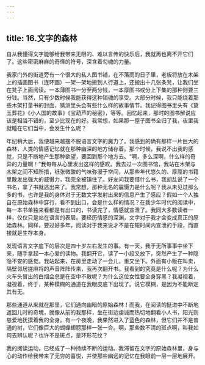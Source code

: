```yaml
---
---
---
```

title: 16.文字的森林
---




自从我懂得文字能够给我带来无限的、难以言传的快乐后，我就再也离不开它们了。这些密密麻麻的奇怪的符号，深含着勾魂的力量。

我家门外的街道旁有一个很大的私人图书铺，在不落雨的日子里，老板将放在木架上的插画图书（连环画）一架一架地搬到人行道上，还搬出十几张条凳，让我们坐在凳子上面阅读。一本薄图书一分至两分钱，一本厚图书或分上下集的那种则要三分钱。当然，只有少数时候我能获得这种销魂的享受。大部分时候，我只能绕着那些木架打量书的封面，猜测里头会有些什么样的故事情节。我记得图书里头有《黛玉葬花》《小人国的故事》《宝葫芦的秘密》，等等。回忆起来，那时的图书解说应该是相当不错的，至少比现在的好。我常想，如果那一屋子图书全归了我，夜里我就睡在它们当中，会发生什么呢？

年纪稍大后，我便越来越摆不脱语言文字的魔力了。我感到的确有那样一片巨大的森林，人类的情感记忆就在那种幽深的地方储存着。那个时候，我说不出我的感觉，只是不断地产生那种欲望，要回到那个地方去。“啊，多么深啊，什么样的奇异的力量啊！”我每每从心里发出这样的感叹。我去过一次图书馆，我站在木架与木架之间不知所措，纸张微酸的气味弥漫于空间，从那些年代悠久的、厚厚的书籍里散发出强大的威慑力，我完全被镇住了。好友问我要借什么书，我胡乱说了一个书名，拿了书就逃出来了。我常想，那种无名的震慑力是什么呢？我从未见过那么多的书，也许是我的身体对于无数文字发射出来的信息产生了感应？假如一个人独自在原始森林中穿行，看不到出口，会是什么样的情况？在我少年时代的阅读中，每一本书单独来看都是有出口的，书读完了，情感就宣泄了。我同大多数读者一样，仅仅只是站在语言的表层。要经历情感的深渊，文字对于我才会变成真正的原始森林。同样，要过好多年，阅读对于我来说才不是在短时间内宣泄的手段，而直接就是生存本身。

发现语言文字底下的层次是四十岁左右发生的事。有一天，我于无所事事中坐下来，随手拿起一本心爱的读物。我翻开它，读了一小段又放下，突然产生了一种隐隐不安的感觉。我站起来，在房里走动了一会儿，重又坐下。外面有小贩在叫卖，隔壁邻居搓麻将的声音阵阵传来，我再次翻开书。我看到的究竟是什么呢？为什么火车头冒出的白烟会总是在空中不散呢？为什么这位女性要全身穿黑？我凝视着，凝视着，终于，某种模糊的通道在我眼皮底下出现了。说它模糊，是因为不能断定其有无。

那些通道从来就在那里，它们通向幽暗的原始森林！而我，在阅读的挺进中不断地返回儿时的奇境，就像从前的我那样，坐在街边虔诚而热切地翻看小人书，阳光则慈爱地抚摸着我的全身。有一个夜晚，我果然进入了蓝色的森林，但它们并不是普通的树，它们像巨大的蝴蝶翅膀那样一张一合。啊，那些数不清的斑点啊，叫我如何去辨认呢？也许不是斑点，是环形花纹？

我的阅读运动，已经成了一种持续不断的运动。我滞留在文字的原始森林里，身与心的动作给我带来了无穷的喜悦，并使那些幽远的记忆在我眼前一层一层地展开。